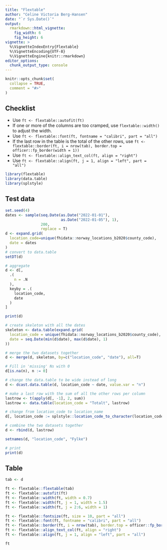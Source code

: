 ```yaml
---
title: "Flextable"
author: "Celine Victoria Berg-Hansen"
date: "`r Sys.Date()`"
output:
  rmarkdown::html_vignette:
    fig_width: 6
    fig_height: 6
vignette: >
  %\VignetteIndexEntry{Flextable}
  %\VignetteEncoding{UTF-8}
  %\VignetteEngine{knitr::rmarkdown}
editor_options: 
  chunk_output_type: console
---
```


```r
knitr::opts_chunk$set(
  collapse = TRUE,
  comment = "#>"
)
```

## Checklist

- Use `ft <- flextable::autofit(ft)`
- If one or more of the columns are too cramped, use `flextable::width()` to adjust the width.
- Use `ft <- flextable::font(ft, fontname = "calibri", part = "all")`
- If the last row in the table is the total of the other rows, use `ft <- flextable::border(ft, i = nrow(tab), border.top = officer::fp_border(width = 1))` 
- Use `ft <- flextable::align_text_col(ft, align = "right")`
- Use `ft <- flextable::align(ft, j = 1, align = "left", part = "all")`


```r
library(flextable)
library(data.table)
library(splstyle)
```

## Test data

```r
set.seed(4)
dates <- sample(seq.Date(as.Date("2022-01-01"), 
                         as.Date("2022-01-05"), 1),
                200, 
                replace = T)
d <- expand.grid(
  location_code=unique(fhidata::norway_locations_b2020$county_code),
  date = dates
)
# convert to data.table
setDT(d)

# aggregate
d <- d[,
  .(
    n = .N
  ),
  keyby = .(
    location_code,
    date
  )
]

print(d)

# create skeleton with all the dates
skeleton <- data.table(expand.grid(
  location_code = unique(fhidata::norway_locations_b2020$county_code),
  date = seq.Date(min(d$date), max(d$date), 1)
))

# merge the two datasets together
d <- merge(d, skeleton, by=c("location_code", "date"), all=T)

# Fill in 'missing' Ns with 0
d[is.na(n), n := 0]

# change the data.table to be wide instead of long
d <- dcast.data.table(d, location_code ~ date, value.var = "n")

# make a last row with the sum of all the other rows per column
lastrow <- t(apply(d[, -1], 2, sum))
lastrow <- data.table(location_code = "Totalt", lastrow)

# change from location_code to location_name
d[, location_code := splstyle::location_code_to_character(location_code)]

# combine the two datasets together
d <- rbind(d, lastrow)

setnames(d, "location_code", "Fylke")

# print
print(d)
```

## Table

```r
tab <- d

ft <- flextable::flextable(tab)
ft <- flextable::autofit(ft)
ft <- flextable::width(ft, width = 0.7)
ft <- flextable::width(ft, j = 1, width = 1.5)
ft <- flextable::width(ft, j = 2:6, width = 1)

ft <- flextable::fontsize(ft, size = 10, part = "all")
ft <- flextable::font(ft, fontname = "calibri", part = "all")
ft <- flextable::border(ft, i = nrow(tab), border.top = officer::fp_border(width = 1))
ft <- flextable::align_text_col(ft, align = "right")
ft <- flextable::align(ft, j = 1, align = "left", part = "all")

ft
```

